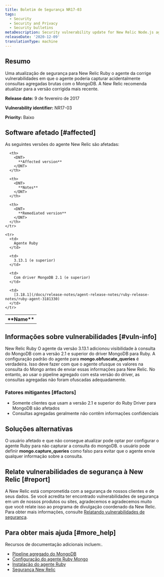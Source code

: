```yaml
---
title: Boletim de Segurança NR17-03
tags:
  - Security
  - Security and Privacy
  - Security bulletins
metaDescription: Security vulnerability update for New Relic Node.js agent.
releaseDate: '2020-12-09'
translationType: machine
---
```


## Resumo

Uma atualização de segurança para New Relic Ruby o agente da corrige vulnerabilidades em que o agente poderia capturar acidentalmente consultas agregadas brutas com o MongoDB. A New Relic recomenda atualizar para a versão corrigida mais recente.

<DNT>**Release date:**</DNT> 9 de fevereiro de 2017

<DNT>**Vulnerability identifier:**</DNT> NR17-03

<DNT>**Priority:**</DNT> Baixo

## Software afetado [#affected]

As seguintes versões do agente New Relic são afetadas:

<table>
  <tbody>
    <tr>
      <th>
        <DNT>
          **Name**
        </DNT>
      </th>

      <th>
        <DNT>
          **Affected version**
        </DNT>
      </th>

      <th>
        <DNT>
          **Notes**
        </DNT>
      </th>

      <th>
        <DNT>
          **Remediated version**
        </DNT>
      </th>
    </tr>

    <tr>
      <td>
        Agente Ruby
      </td>

      <td>
        3.13.1 (e superior)
      </td>

      <td>
        Com driver MongoDB 2.1 (e superior)
      </td>

      <td>
        [3.18.1](/docs/release-notes/agent-release-notes/ruby-release-notes/ruby-agent-3181330)
      </td>
    </tr>
  </tbody>
</table>

## Informações sobre vulnerabilidades [#vuln-info]

New Relic Ruby O agente da versão 3.13.1 adicionou visibilidade à consulta do MongoDB com a versão 2.1 e superior do driver MongoDB para Ruby. A configuração padrão do agente para <DNT>**mongo.obfuscate_queries**</DNT> é verdadeira. Isso deve fazer com que o agente ofusque os valores na consulta do Mongo antes de enviar essas informações para New Relic. No entanto, ao usar o pipeline agregado com esta versão do driver, as consultas agregadas não foram ofuscadas adequadamente.

### Fatores mitigantes [#factors]

* Somente clientes que usam a versão 2.1 e superior do Ruby Driver para MongoDB são afetados
* Consultas agregadas geralmente não contêm informações confidenciais

## Soluções alternativas

O usuário afetado e que não consegue atualizar pode optar por configurar o agente Ruby para não capturar a consulta do mongoDB. o usuário pode definir <DNT>**mongo.capture_queries**</DNT> como falso para evitar que o agente envie qualquer informação sobre a consulta.

## Relate vulnerabilidades de segurança à New Relic [#report]

A New Relic está comprometida com a segurança de nossos clientes e de seus dados. Se você acredita ter encontrado vulnerabilidades de segurança em um de nossos produtos ou sites, agradecemos e agradecemos muito que você relate isso ao programa de divulgação coordenado da New Relic. Para obter mais informações, consulte [Relatando vulnerabilidades de segurança](/docs/security/new-relic-security/data-privacy/reporting-security-vulnerabilities).

## Para obter mais ajuda [#more_help]

Recursos de documentação adicionais incluem:.

* [Pipeline agregado do MongoDB](https://docs.mongodb.com/manual/core/aggregation-pipeline/)
* [Configuração do agente Ruby Mongo](/docs/agents/ruby-agent/configuration/ruby-agent-configuration#mongo)
* [Instalação do agente Ruby](/docs/agents/ruby-agent/installation/ruby-agent-installation)
* [Segurança New Relic](https://newrelic.com/security)
